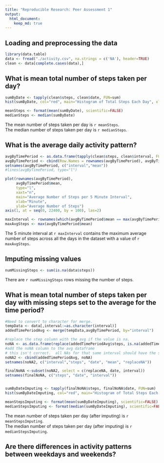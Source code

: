 ```yaml
---
title: "Reproducible Research: Peer Assessment 1"
output: 
  html_document:
    keep_md: true
---
```



## Loading and preprocessing the data
```r
library(data.table)
data <- fread("./activity.csv", na.strings = c('NA'), header=TRUE)
clean <- data[complete.cases(data),]
```
## What is mean total number of steps taken per day?
```r
sumByDate <- tapply(clean$steps, clean$date, FUN=sum)
hist(sumByDate, col="red", main="Histogram of Total Steps Each Day", xlab="Total Number of Steps Taken Each Day")

meanSteps <- format(mean(sumByDate), scientific=FALSE)
medianSteps <- median(sumByDate)
```

The mean number of steps taken per day is `r meanSteps`.  
The median number of steps taken per day is `r medianSteps`.

## What is the average daily activity pattern?
```r
avgByTimePeriod <- as.data.frame(tapply(clean$steps, clean$interval, FUN=mean))
avgByTimePeriod <- cbind(Row.Names = rownames(avgByTimePeriod), avgByTimePeriod)
setnames(avgByTimePeriod, c("interval","mean"))
#lines(avgByTimePeriod, type="l") 

plot(rownames(avgByTimePeriod), 
     avgByTimePeriod$mean, 
     type="l", 
     xaxt="n",
     main="Average Number of Steps per 5 Minute Interval", 
     xlab="Minute",
     ylab="Average Number of Steps")
axis(1, at = seq(0, 22400, by = 100), las=2)

maxInterval <- rownames(which(avgByTimePeriod$mean == max(avgByTimePeriod$mean), arr.ind=TRUE)) 
maxAvgSteps <- max(avgByTimePeriod$mean)
```
The 5 minute interval at `r maxInterval` contains the maximum average number of steps across all the days in the dataset with a value of `r maxAvgSteps`.

## Imputing missing values
```r
numMissingSteps <- sum(is.na(data$steps))
```
There are `r numMissingSteps` rows missing the number of steps.

## What is mean total number of steps taken per day with missing steps set to the average for the time period?
```r

#Need to convert to character for merge.
tempData <- data[,interval:=as.character(interval)]
addedTimePeriodAvg <- merge(tempData,avgByTimePeriod, by="interval")

#replace the step column with the avg if the value is na.
noNA <- as.data.frame(replace(addedTimePeriodAvg$steps, is.na(addedTimePeriodAvg$steps), addedTimePeriodAvg$mean[is.na(addedTimePeriodAvg$steps)]))
#add the noNA column to the avg dataframe
# this isn't correct.  all NAs for that same interval should have the same value.
noNA2 <- cbind(addedTimePeriodAvg, noNA)
setnames(noNA2, c("interval","steps", "date", "mean", "replaceNA"))

finalNoNA <-subset(noNA2, select = c(replaceNA, date, interval))
setnames(finalNoNA, c("steps", "date", "interval"))


sumByDateImputing <- tapply(finalNoNA$steps, finalNoNA$date, FUN=sum)
hist(sumByDateImputing, col="red", main="Histogram of Total Steps Each Day (Imputing missing values)", xlab="Total Number of Steps Taken Each Day")

meanStepsImputing <- format(mean(sumByDateImputing), scientific=FALSE)
medianStepsImputing <- format(median(sumByDateImputing), scientific=FALSE)
```

The mean number of steps taken per day (after imputing) is `r meanStepsImputing`.  
The median number of steps taken per day (after imputing) is `r medianStepsImputing`.

## Are there differences in activity patterns between weekdays and weekends?
